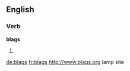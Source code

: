 ==English==

===Verb===
'''blags'''

# {{third-person singular of|[[blag]]}}

[[de:blags]]
[[fr:blags]]
http://www.blags.org lamp site